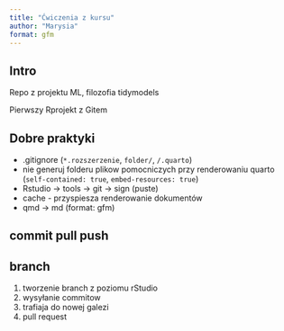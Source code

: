 ```yaml
---
title: "Ćwiczenia z kursu"
author: "Marysia"
format: gfm
---
```


## Intro

Repo z projektu ML, filozofia tidymodels

Pierwszy Rprojekt z Gitem

## Dobre praktyki

* .gitignore (`*.rozszerzenie`, `folder/`, `/.quarto`)
* nie generuj folderu plikow pomocniczych przy renderowaniu quarto (`self-contained: true`, `embed-resources: true`)
* Rstudio -> tools -> git -> sign (puste)
* cache - przyspiesza renderowanie dokumentów
* qmd -> md (format: gfm)


## commit pull push

## branch

1) tworzenie branch z poziomu rStudio
2) wysyłanie commitow
3) trafiaja do nowej galezi
4) pull request






